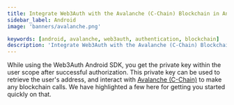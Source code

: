```yaml
---
title: Integrate Web3Auth with the Avalanche (C-Chain) Blockchain in Android
sidebar_label: Android
image: 'banners/avalanche.png'

keywords: [android, avalanche, web3auth, authentication, blockchain]
description: 'Integrate Web3Auth with the Avalanche (C-Chain) Blockchain in Android | Documentation - Web3Auth'
---
```



<SEO
  title="Integrate Web3Auth with the Avalanche (C-Chain) Blockchain in Android"
  description="Integrate Web3Auth with the Avalanche (C-Chain) Blockchain in Android | Documentation - Web3Auth"
  image="https://web3auth.io/docs/banners/avalanche.png"
  slug="/embedded-wallets/connect-blockchain/evm/avalanche/android"
/>

While using the Web3Auth Android SDK, you get the private key within the user scope after successful authorization. This private key can be used to retrieve the user's address, and interact with [Avalanche (C-Chain)](https://www.avax.network/) to make any blockchain calls. We have highlighted a few here for getting you started quickly on that.

<EVMInteraction />
